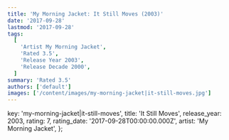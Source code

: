 ```yaml
---
title: 'My Morning Jacket: It Still Moves (2003)'
date: '2017-09-28'
lastmod: '2017-09-28'
tags:
  [
    'Artist My Morning Jacket',
    'Rated 3.5',
    'Release Year 2003',
    'Release Decade 2000',
  ]
summary: 'Rated 3.5'
authors: ['default']
images: ['/content/images/my-morning-jacket|it-still-moves.jpg']
---
```


  key: 'my-morning-jacket|it-still-moves',
  title: 'It Still Moves',
  release_year: 2003,
  rating: 7,
  rating_date: '2017-09-28T00:00:00.000Z',
  artist: 'My Morning Jacket',
};

<MusicRating data={data} />
